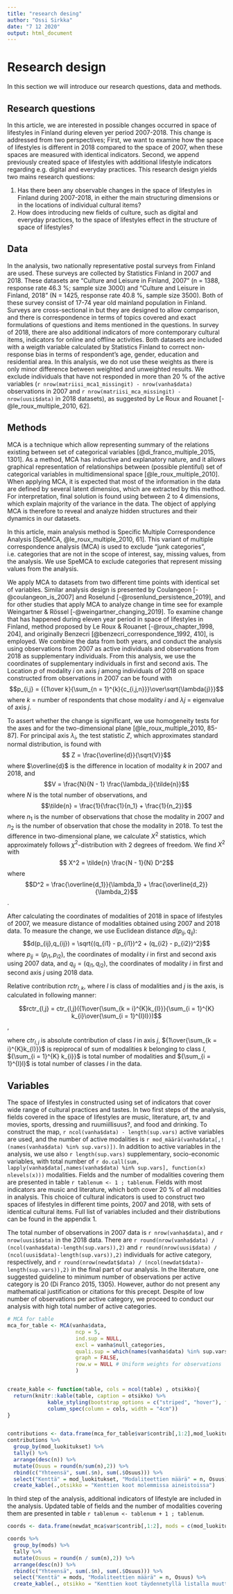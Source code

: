 ```yaml
---
title: "research desing"
author: "Ossi Sirkka"
date: "7 12 2020"
output: html_document
---
```



# Research design

In this section we will introduce our research questions, data and methods.

## Research questions

In this article, we are interested in possible changes occurred in space of lifestyles in Finland during eleven yer period 2007-2018. This change is addressed from two perspectives; First, we want to examine how the space of lifestyles is different in 2018 compared to the space of 2007, when these spaces are measured with identical indicators. Second, we append previously created space of lifestyles with additional lifestyle indicators regarding e.g. digital and everyday practices. This research design yields two mains research questions:

  1. Has there been any observable changes in the space of lifestyles in Finland during 2007-2018, in either the main structuring dimensions or in the locations of individual cultural items?
  2. How does introducing new fields of culture, such as digital and everyday practices, to the space of lifestyles effect in the structure of space of lifestyles?
  
## Data

In the analysis, two nationally representative postal surveys from Finland are used. These surveys are collected by Statistics Finland in 2007 and 2018. These datasets are "Culture and Leisure in Finland, 2007" (n = 1388, response rate 46.3 %; sample size 3000) and "Culture and Leisure in Finland, 2018" (N = 1425, response rate 40.8 %, sample size 3500). Both of these survey consist of 17-74 year old mainland population in Finland. Surveys are cross-sectional in but they are designed to allow comparison, and there is correspondence in terms of topics covered and exact formulations of questions and items mentioned in the questions. In survey of 2018, there are also additional indicators of more contemporary cultural items, indicators for online and offline activities. Both datasets are included with a weigth variable calculated by Statistics Finland to correct non-response bias in terms of respondent's age, gender, education and residential area. In this analysis, we do not use these weights as there is only minor difference between weighted and unweighted results. We exclude individuals that have not responded in more than 20 % of the active variables (`r nrow(matriisi_mca1_missingit) - nrow(vanha$data)` observations in 2007 and `r nrow(matriisi_mca_missingit) - nrow(uusi$data)` in 2018 datasets), as suggested by Le Roux and Rouanet [-@le_roux_multiple_2010, 62]. 


## Methods

MCA is a technique which allow representing summary of the relations existing between set of categorical variables [@di_franco_multiple_2015, 1301]. As a method, MCA has inductive and explanatory nature, and it allows graphical representation of relationships between (possible plentiful) set of categorical variables in multidimensional space [@le_roux_multiple_2010]. When applying MCA, it is expected that most of the information in the data are defined by several latent dimensios, which are extracted by this method. For interpretation, final solution is found using between 2 to 4 dimensions, which explain majority of the variance in the data. The object of applying MCA is therefore to reveal and analyze hidden structures and their dynamics in our datasets.

In this article, main analysis method is Specific Multiple Correspondence Analysis [SpeMCA, @le_roux_multiple_2010, 61]. This variant of multiple correspondence analysis (MCA) is used to exclude “junk categories”, i.e. categories that are not in the scope of interest, say, missing values, from the analysis. We use SpeMCA to exclude categories that represent missing values from the analysis. 

We apply MCA to datasets from two different time points with identical set of variables. Similar analysis design is presented by Coulangeon [-@coulangeon_is_2007] and Roselund [-@rosenlund_persistence_2019], and for other studies that apply MCA to analyze change in time see for example Weingartner & Rössel [-@weingartner_changing_2019]. To examine change that has happened during eleven year period in space of lifestyles in Finland, method proposed by Le Roux & Rouanet [-@roux_chapter_1998, 204], and originally Benzecri [@benzecri_correspondence_1992, 410], is employed. We combine the data from both years, and conduct the analysis using observations from 2007 as active individuals and observations from 2018 as supplementary individuals. From this analysis, we use the coordinates of supplementary individuals in first and second axis. The Location ${p}$ of modality $i$ on axis $j$ among individuals of 2018 on space constructed from observations in 2007 can be found with $$p_{i,j} = {{1\over k}{\sum_{n = 1}^{k}{c_{i,j,n}}}\over\sqrt{\lambda{j}}}$$ where $k$ = number of respondents that chose modality ${i}$ and $\lambda{j}$ = eigenvalue of axis ${j}$.

To assert whether the change is significant, we use homogeneity tests for the axes and for the two-dimensional plane [@le_roux_multiple_2010, 85-87]. For principal axis $\lambda_i$, the test statistic $Z$, which approximates standard normal distribution, is found with $$ Z = \frac{\overline{d}}{\sqrt{V}}$$ where $\overline{d}$ is the difference in location of modality $k$ in 2007 and 2018, and $$V = \frac{N}{N - 1} \frac{\lambda_i}{\tilde{n}}$$ where $N$ is the total number of observations, and $$\tilde{n} = \frac{1}{\frac{1}{n_1} + \frac{1}{n_2}}$$ where $n_1$ is the number of observations that chose the modality in 2007 and $n_2$ is the number of observation that chose the modality in 2018. To test the difference in two-dimensional plane, we calculate $X^2$ statistics, which approximately follows $\chi^2$-distribution with 2 degrees of freedom. We find $X^2$ with $$ X^2 = \tilde{n} \frac{N - 1}{N} D^2$$ where $$D^2 = \frac{\overline{d_1}}{\lambda_1} + \frac{\overline{d_2}}{\lambda_2}$$. 

After calculating the coordinates of modalities of 2018 in space of lifestyles of 2007, we measure distance of modalities obtained using 2007 and 2018 data. To measure the change, we use Euclidean distance $d(p_{ij},q_{ij})$: $$d(p_{ij},q_{ij}) = \sqrt{(q_{i1} - p_{i1})^2 + (q_{i2} - p_{i2})^2}$$ where $p_{ij} = (p_{i1}, p_{i2})$, the coordinates of modality $i$ in first and second axis using 2007 data, and $q_{ij} = (q_{i1}, q_{i2})$, the coordinates of modality $i$ in first and second axis $j$ using 2018 data. 

Relative contribution $rctr_{l,k}$, where $l$ is class of modalities and  $j$ is the axis, is calculated in following manner:

$$rctr_{l,j} = ctr_{l,j}({1\over{\sum_{k = i}^{K}k_{l}}}{\sum_{i = 1}^{K} k_{i}\over{\sum_{i = 1}^{I}l}})$$, 

where $ctr_{l,j}$ is absolute contribution of class $l$ in axis $j$,
      ${1\over{\sum_{k = i}^{K}k_{l}}}$ is repiprocal of sum of modalities $k$ belonging to class $l$,
      ${\sum_{i = 1}^{K} k_{i}}$ is total number of modalities and
      ${\sum_{i = 1}^{I}l}$ is total number of classes $l$ in the data. 

## Variables

The space of lifestyles in constructed using set of indicators that cover wide range of cultural practices and tastes. In two first steps of the analysis, fields covered in the space of lifestyles are music, literature, art, tv and movies, sports, dressing and ruumiillisuus?, and food and drinking. To construct the map, `r ncol(vanha$data) - length(sup.vars)` active variables are used, and the number of active modalities is `r mod_määrä(vanha$data[,!(names(vanha$data) %in% sup.vars)])`. In addition to active variables in the analysis, we use also `r length(sup.vars)` supplementary, socio-economic variables, with total number of `r do.call(sum, lapply(vanha$data[,names(vanha$data) %in% sup.vars], function(x) nlevels(x)))` modalities.  Fields and the number of modalities covering them are presented in table `r tablenum <- 1 ; tablenum`. Fields with most indicators are music and literature, which both cover 20 % of all modalities in analysis. This choice of cultural indicators is used to construct two spaces of lifestyles in different time points, 2007 and 2018, with sets of identical cultural items. Full list of variables included and their distributions can be found in the appendix 1. 

The total number of observations in 2007 data is `r nrow(vanha$data)`, and `r nrow(uusi$data)` in the 2018 data. There are `r round(nrow(vanha$data) / (ncol(vanha$data)-length(sup.vars)),2)` and `r round(nrow(uusi$data) / (ncol(uusi$data)-length(sup.vars)),2)`  individuals for active category, respectively, and  `r round(nrow(newdat$data) / (ncol(newdat$data)-length(sup.vars)),2)` in the final part of our analysis. In the literature, one suggested guideline to minimum number of observations per active category is 20 (Di Franco 2015, 1305). However, author do not present any mathematical justification or citations for this precept. Despite of low number of observations per active category, we proceed to conduct our analysis with high total number of active categories. 

```r
# MCA for table
mca_for_table <- MCA(vanha$data, 
                      ncp = 5,
                      ind.sup = NULL,
                      excl = vanha$null_categories,
                      quali.sup = which(names(vanha$data) %in% sup.vars),
                      graph = FALSE,
                      row.w = NULL # Uniform weights for observations
                      )


create_kable <- function(table, cols = ncol(table) , otsikko){
  return(knitr::kable(table, caption = otsikko) %>%
             kable_styling(bootstrap_options = c("striped", "hover"), font_size = 12, latex_options = c("scale_down","hold_position")) %>% 
             column_spec(column = cols, width = "4cm"))
}


contributions <- data.frame(mca_for_table$var$contrib[,1:2],mod_luokitukset)
contributions %>% 
  group_by(mod_luokitukset) %>% 
  tally() %>% 
  arrange(desc(n)) %>% 
  mutate(Osuus = round(n/sum(n),2)) %>% 
  rbind(c("Yhteensä", sum(.$n), sum(.$Osuus))) %>% 
  select("Kenttä" = mod_luokitukset, "Modaliteettien määrä" = n, Osuus) %>% 
  create_kable(.,otsikko = "Kenttien koot molemmissa aineistoissa")


```

In third step of the analysis, additional indicators of lifestyle are included in the analysis. Updated table of fields and the number of modalities covering them are presented in table `r tablenum <- tablenum + 1 ; tablenum `. 

```r
coords <- data.frame(newdat_mca$var$contrib[,1:2], mods = c(mod_luokitukset, mod_luokitukset_uudet_muuttujat))

coords %>% 
  group_by(mods) %>% 
  tally %>% 
  mutate(Osuus = round(n / sum(n),2)) %>% 
  arrange(desc(n)) %>% 
  rbind(c("Yhteensä", sum(.$n), sum(.$Osuus))) %>% 
  select("Kenttä" = mods, "Modaliteettien määrä" = n, Osuus) %>% 
  create_kable(., otsikko = "Kenttien koot täydennetyllä listalla muuttujia")

```
